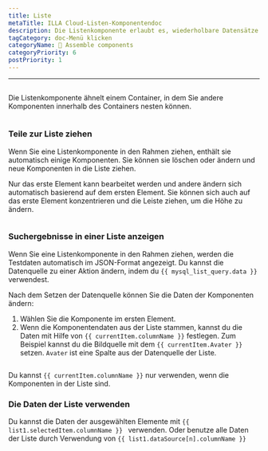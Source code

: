 ```yaml
---
title: Liste
metaTitle: ILLA Cloud-Listen-Komponentendoc
description: Die Listenkomponente erlaubt es, wiederholbare Datensätze zu erstellen, deren Aussehen und Gefühl von Ihnen definiert werden.
tagCategory: doc-Menü klicken
categoryName: 🧬 Assemble components
categoryPriority: 6
postPriority: 1
---
```


* * *

## <Heading hidden>Liste</Heading>

Die Listenkomponente ähnelt einem Container, in dem Sie andere Komponenten innerhalb des Containers nesten können.

<img
  src='https://cdn.illacloud.com/official-website/img/docs/assemble/list.png'
  alt=""
/>

### Teile zur Liste ziehen

Wenn Sie eine Listenkomponente in den Rahmen ziehen, enthält sie automatisch einige Komponenten. Sie können sie löschen oder ändern und neue Komponenten in die Liste ziehen. 

Nur das erste Element kann bearbeitet werden und andere ändern sich automatisch basierend auf dem ersten Element. Sie können sich auch auf das erste Element konzentrieren und die Leiste ziehen, um die Höhe zu ändern.

<img
  src='https://cdn.illacloud.com/official-website/img/docs/assemble/list1.png'
  alt=""
/>

### Suchergebnisse in einer Liste anzeigen

Wenn Sie eine Listenkomponente in den Rahmen ziehen, werden die Testdaten automatisch im JSON-Format angezeigt. Du kannst die Datenquelle zu einer Aktion ändern, indem du `{{ mysql_list_query.data }} ` verwendest. 

Nach dem Setzen der Datenquelle können Sie die Daten der Komponenten ändern:

1.  Wählen Sie die Komponente im ersten Element. 
2.  Wenn die Komponentendaten aus der Liste stammen, kannst du die Daten mit Hilfe von `{{ currentItem.columnName }}` festlegen. Zum Beispiel kannst du die Bildquelle mit dem `{{ currentItem.Avater }} `setzen. `Avater` ist eine Spalte aus der Datenquelle der Liste.

<img
  src='https://cdn.illacloud.com/official-website/img/docs/assemble/list2.png'
  alt=""
/>

Du kannst `{{ currentItem.columnName }}` nur verwenden, wenn die Komponenten in der Liste sind. 

### Die Daten der Liste verwenden

Du kannst die Daten der ausgewählten Elemente mit `{{ list1.selectedItem.columnName }} ` verwenden. Oder benutze alle Daten der Liste durch Verwendung von `{{ list1.dataSource[n].columnName }}`

<img
  src='https://cdn.illacloud.com/official-website/img/docs/assemble/list3.png'
  alt=""
/>

